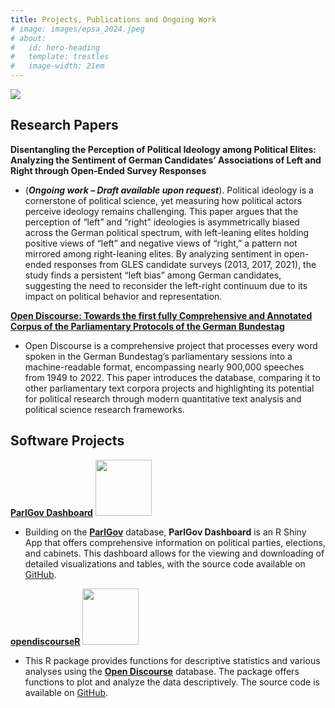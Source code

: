 ```yaml
---
title: Projects, Publications and Ongoing Work
# image: images/epsa_2024.jpeg
# about:
#   id: hero-heading
#   template: trestles
#   image-width: 21em
---
```


<!-- <style> -->
<!--   #hero-heading { -->
<!--     background: linear-gradient(135deg, #6a89cc, #b8e994); -->
<!--     color: white; -->
<!--     padding: 50px 20px; -->
<!--     text-align: center; -->
<!--     border-radius: 10px; -->
<!--   } -->
<!--   .content { -->
<!--     margin: 20px; -->
<!--   } -->
<!-- </style> -->

::: {#hero-heading}
![](images/epsa_2024.jpeg)
:::



## Research Papers

**Disentangling the Perception of Political Ideology among
Political Elites: Analyzing the Sentiment of German
Candidates’ Associations of Left and Right through
Open-Ended Survey Responses**

- (***Ongoing work -- Draft available upon request***). Political ideology is a cornerstone of political science, yet measuring how political actors perceive ideology remains challenging. This paper argues that the perception of "left" and "right" ideologies is asymmetrically biased across the German political spectrum, with left-leaning elites holding positive views of "left" and negative views of "right," a pattern not mirrored among right-leaning elites. By analyzing sentiment in open-ended responses from GLES candidate surveys (2013, 2017, 2021), the study finds a persistent "left bias" among German candidates, suggesting the need to reconsider the left-right continuum due to its impact on political behavior and representation.

[**Open Discourse: Towards the first fully Comprehensive and Annotated Corpus of the Parliamentary Protocols of the German Bundestag**](https://osf.io/preprints/socarxiv/dx87u)

- Open Discourse is a comprehensive project that processes every word spoken in the German Bundestag's parliamentary sessions into a machine-readable format, encompassing nearly 900,000 speeches from 1949 to 2022. This paper introduces the database, comparing it to other parliamentary text corpora projects and highlighting its potential for political research through modern quantitative text analysis and political science research frameworks.

## Software Projects

[**ParlGov Dashboard**](https://lukas-warode.shinyapps.io/ParlGov_Dashboard/) ![](https://raw.githubusercontent.com/lwarode/ParlGov_Dashboard/357257758bb1f2dafe4f995ff30ed81130de1b52/pg_dashboard_sticker.png){width=90 fig-align='left'} 

- Building on the [**ParlGov**](https://www.parlgov.org/) database, **ParlGov Dashboard** is an R Shiny App that offers comprehensive information on political parties, elections, and cabinets. This dashboard allows for the viewing and downloading of detailed visualizations and tables, with the source code available on [GitHub](https://github.com/lwarode/ParlGov_Dashboard).

[**opendiscourseR**](https://open-discourse.github.io/opendiscouRse/) ![](https://raw.githubusercontent.com/open-discourse/opendiscouRse/main/images/od_sticker.png){width=90 fig-align='left'} 

- This R package provides functions for descriptive statistics and various analyses using the [**Open Discourse**](https://opendiscourse.de/) database. The package offers functions to plot and analyze the data descriptively. The source code is available on [GitHub](https://github.com/open-discourse/opendiscouRse).


